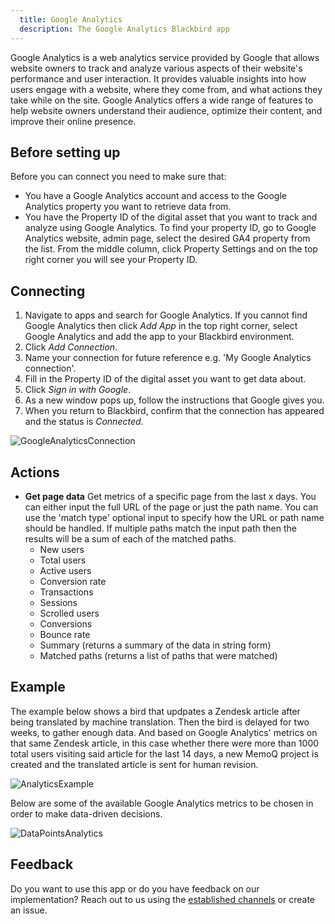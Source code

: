 ```yaml
---
  title: Google Analytics
  description: The Google Analytics Blackbird app
---
```


<LinkCard title="View on Github" target="_blank" href="https://github.com/bb-io/GoogleAnalytics" icon="github" />

Google Analytics is a web analytics service provided by Google that allows website owners to track and analyze various aspects of their website's performance and user interaction. It provides valuable insights into how users engage with a website, where they come from, and what actions they take while on the site. Google Analytics offers a wide range of features to help website owners understand their audience, optimize their content, and improve their online presence.

## Before setting up

Before you can connect you need to make sure that:

- You have a Google Analytics account and access to the Google Analytics property you want to retrieve data from.
- You have the Property ID of the digital asset that you want to track and analyze using Google Analytics. To find your property ID, go to Google Analytics website, admin page, select the desired GA4 property from the list. From the middle column, click Property Settings and on the top right corner you will see your Property ID.

## Connecting

1. Navigate to apps and search for Google Analytics. If you cannot find Google Analytics then click _Add App_ in the top right corner, select Google Analytics and add the app to your Blackbird environment.
2. Click _Add Connection_.
3. Name your connection for future reference e.g. 'My Google Analytics connection'.
4. Fill in the Property ID of the digital asset you want to get data about.
5. Click _Sign in with Google_.
6. As a new window pops up, follow the instructions that Google gives you.
7. When you return to Blackbird, confirm that the connection has appeared and the status is _Connected_.

![GoogleAnalyticsConnection](https://raw.githubusercontent.com/bb-io/GoogleAnalytics/main/image/README/GoogleAnalyticsConnection.png)

## Actions

- **Get page data** Get metrics of a specific page from the last x days. You can either input the full URL of the page or just the path name. You can use the 'match type' optional input to specify how the URL or path name should be handled. If multiple paths match the input path then the results will be a sum of each of the matched paths.
	- New users
	- Total users
	- Active users
	- Conversion rate
	- Transactions
	- Sessions
	- Scrolled users
	- Conversions
	- Bounce rate
	- Summary (returns a summary of the data in string form)
	- Matched paths (returns a list of paths that were matched)


## Example

The example below shows a bird that updpates a Zendesk article after being translated by machine translation. Then the bird is delayed for two weeks, to gather enough data. And based on Google Analytics' metrics on that same Zendesk article, in this case whether there were more than 1000 total users visiting said article for the last 14 days, a new MemoQ project is created and the translated article is sent for human revision. 

![AnalyticsExample](https://raw.githubusercontent.com/bb-io/GoogleAnalytics/main/image/README/AnalyticsExample.png)

Below are some of the available Google Analytics metrics to be chosen in order to make data-driven decisions.

![DataPointsAnalytics](https://raw.githubusercontent.com/bb-io/GoogleAnalytics/main/image/README/DataPointsAnalytics.png)

## Feedback

Do you want to use this app or do you have feedback on our implementation? Reach out to us using the [established channels](https://www.blackbird.io/) or create an issue.

